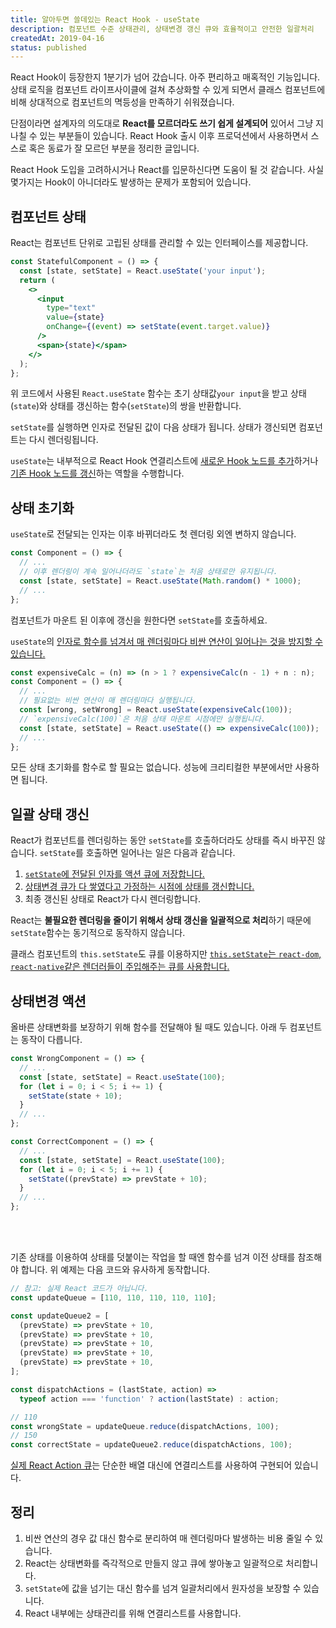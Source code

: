 ```yaml
---
title: 알아두면 쓸데있는 React Hook - useState
description: 컴포넌트 수준 상태관리, 상태변경 갱신 큐와 효율적이고 안전한 일괄처리
createdAt: 2019-04-16
status: published
---
```


React Hook이 등장한지 1분기가 넘어 갔습니다.
아주 편리하고 매혹적인 기능입니다.
상태 로직을 컴포넌트 라이프사이클에 걸쳐 추상화할 수 있게 되면서
클래스 컴포넌트에 비해 상대적으로 컴포넌트의 멱등성을 만족하기 쉬워졌습니다.

단점이라면 설계자의 의도대로 **React를 모르더라도 쓰기 쉽게 설계되어** 있어서 그냥 지나칠 수 있는 부분들이 있습니다.
React Hook 출시 이후 프로덕션에서 사용하면서 스스로 혹은 동료가 잘 모르던 부분을 정리한 글입니다.

React Hook 도입을 고려하시거나 React를 입문하신다면 도움이 될 것 같습니다.
사실 몇가지는 Hook이 아니더라도 발생하는 문제가 포함되어 있습니다.

## 컴포넌트 상태

React는 컴포넌트 단위로 고립된 상태를 관리할 수 있는 인터페이스를 제공합니다.

```jsx highlight={2}
const StatefulComponent = () => {
  const [state, setState] = React.useState('your input');
  return (
    <>
      <input
        type="text"
        value={state}
        onChange={(event) => setState(event.target.value)}
      />
      <span>{state}</span>
    </>
  );
};
```

위 코드에서 사용된 `React.useState` 함수는 초기 상태값`your input`을 받고
상태(`state`)와 상태를 갱신하는 함수(`setState`)의 쌍을 반환합니다.

`setState`를 실행하면 인자로 전달된 값이 다음 상태가 됩니다.
상태가 갱신되면 컴포넌트는 다시 렌더링됩니다.

`useState`는 내부적으로 React Hook 연결리스트에
[새로운 Hook 노드를 추가](https://github.com/facebook/react/blob/master/packages/react-reconciler/src/ReactFiberHooks.js#L521)하거나
[기존 Hook 노드를 갱신](https://github.com/facebook/react/blob/master/packages/react-reconciler/src/ReactFiberHooks.js#L793)하는 역할을 수행합니다.

## 상태 초기화

`useState`로 전달되는 인자는 이후 바뀌더라도 첫 렌더링 외엔 변하지 않습니다.

```jsx highlight={3-4}
const Component = () => {
  // ...
  // 이후 렌더링이 계속 일어나더라도 `state`는 처음 상태로만 유지됩니다.
  const [state, setState] = React.useState(Math.random() * 1000);
  // ...
};
```

컴포넌트가 마운트 된 이후에 갱신을 원한다면 `setState`를 호출하세요.

`useState`의 [인자로 함수를 넘겨서 매 렌더링마다 비싼 연산이 일어나는 것을 방지할 수 있습니다.](https://github.com/facebook/react/blob/master/packages/react-reconciler/src/ReactFiberHooks.js#L772)

```jsx highlight={4-7}
const expensiveCalc = (n) => (n > 1 ? expensiveCalc(n - 1) + n : n);
const Component = () => {
  // ...
  // 필요없는 비싼 연산이 매 렌더링마다 실행됩니다.
  const [wrong, setWrong] = React.useState(expensiveCalc(100));
  // `expensiveCalc(100)`은 처음 상태 마운트 시점에만 실행됩니다.
  const [state, setState] = React.useState(() => expensiveCalc(100));
  // ...
};
```

모든 상태 초기화를 함수로 할 필요는 없습니다.
성능에 크리티컬한 부분에서만 사용하면 됩니다.

## 일괄 상태 갱신

React가 컴포넌트를 렌더링하는 동안 `setState`를 호출하더라도 상태를 즉시 바꾸진 않습니다.
`setState`를 호출하면 일어나는 일은 다음과 같습니다.

1. [`setState`에 전달된 인자를 액션 큐에 저장합니다.](https://github.com/facebook/react/blob/master/packages/react-reconciler/src/ReactFiberHooks.js#L1344)
2. [상태변경 큐가 다 쌓였다고 가정하는 시점에 상태를 갱신합니다.](https://overreacted.io/ko/react-as-a-ui-runtime/#%EC%9D%BC%EA%B4%84-%EC%9E%91%EC%97%85)
3. 최종 갱신된 상태로 React가 다시 렌더링합니다.

React는 **불필요한 렌더링을 줄이기 위해서 상태 갱신을 일괄적으로 처리**하기 때문에
`setState`함수는 동기적으로 동작하지 않습니다.

클래스 컴포넌트의 `this.setState`도 큐를 이용하지만
[`this.setState`는 `react-dom`, `react-native`같은 렌더러들이 주입해주는 큐를 사용합니다.](https://github.com/facebook/react/blob/d584fcdc6e10b9f4d4e9eec775731e7ffc0fb501/packages/react/src/ReactBaseClasses.js#L21)

## 상태변경 액션

올바른 상태변화를 보장하기 위해 함수를 전달해야 될 때도 있습니다.
아래 두 컴포넌트는 동작이 다릅니다.

```jsx highlight={5,14}
const WrongComponent = () => {
  // ...
  const [state, setState] = React.useState(100);
  for (let i = 0; i < 5; i += 1) {
    setState(state + 10);
  }
  // ...
};

const CorrectComponent = () => {
  // ...
  const [state, setState] = React.useState(100);
  for (let i = 0; i < 5; i += 1) {
    setState((prevState) => prevState + 10);
  }
  // ...
};
```


<Example1 />

<br />

<Example2 />

<br />

기존 상태를 이용하여 상태를 덧붙이는 작업을 할 때엔 함수를 넘겨 이전 상태를 참조해야 합니다.
위 예제는 다음 코드와 유사하게 동작합니다.

```jsx
// 참고: 실제 React 코드가 아닙니다.
const updateQueue = [110, 110, 110, 110, 110];

const updateQueue2 = [
  (prevState) => prevState + 10,
  (prevState) => prevState + 10,
  (prevState) => prevState + 10,
  (prevState) => prevState + 10,
  (prevState) => prevState + 10,
];

const dispatchActions = (lastState, action) =>
  typeof action === 'function' ? action(lastState) : action;

// 110
const wrongState = updateQueue.reduce(dispatchActions, 100);
// 150
const correctState = updateQueue2.reduce(dispatchActions, 100);
```

[실제 React Action 큐](https://github.com/facebook/react/blob/master/packages/react-reconciler/src/ReactFiberHooks.js#L1060)는
단순한 배열 대신에 연결리스트를 사용하여 구현되어 있습니다.

## 정리

1. 비싼 연산의 경우 값 대신 함수로 분리하여 매 렌더링마다 발생하는 비용 줄일 수 있습니다.
2. React는 상태변화를 즉각적으로 만들지 않고 큐에 쌓아놓고 일괄적으로 처리합니다.
3. `setState`에 값을 넘기는 대신 함수를 넘겨 일괄처리에서 원자성을 보장할 수 있습니다.
4. React 내부에는 상태관리를 위해 연결리스트를 사용합니다.
